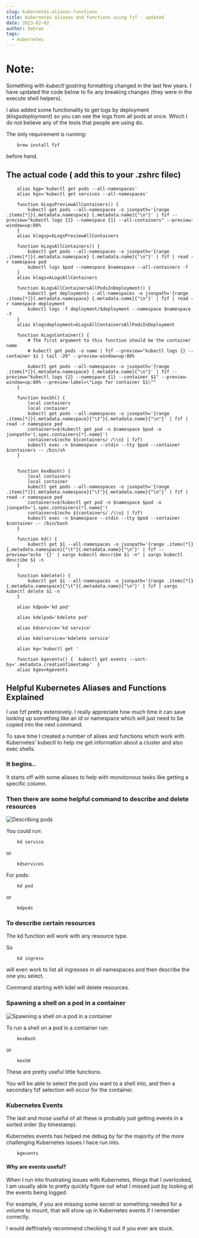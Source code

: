 ```yaml
---
slug: kubernetes-aliases-functions
title: Kubernetes aliases and functions using fzf - updated
date: 2023-02-02
author: bebrws
tags:
  - kubernetes
---
```

# Note:

Something with *kubectl* gostring formatting changed in the last few years. 
I have updated the code below to fix any breaking changes (they were in the execute shell helpers).

I also added some functionality to get logs by deployment (*klogsdeployment*) so you can see the logs from all pods at once.
Which I do not believe any of the tools that people are using do.

The only requirement is running:
```
    brew install fzf
```
before hand.



## The actual code ( add this to your .zshrc filec)

```
    alias kgp='kubectl get pods --all-namespaces'
    alias kgs='kubectl get services --all-namespaces'

    function kLogsPreviewAllContainers() {
        kubectl get pods --all-namespaces -o jsonpath='{range .items[*]}{.metadata.namespace} {.metadata.name}{"\n"}' | fzf --preview="kubectl logs {2} --namespace {1} --all-containers" --preview-window=up:80%
    }
    alias klogsp=kLogsPreviewAllContainers

    function kLogsAllContainers() {
        kubectl get pods --all-namespaces -o jsonpath='{range .items[*]}{.metadata.namespace} {.metadata.name}{"\n"}' | fzf | read -r namespace pod
        kubectl logs $pod --namespace $namespace --all-containers -f
    }
    alias klogs=kLogsAllContainers

    function kLogsAllContainersAllPodsInDeployment() {
        kubectl get deployments --all-namespaces -o jsonpath='{range .items[*]}{.metadata.namespace} {.metadata.name}{"\n"}' | fzf | read -r namespace deployment
        kubectl logs -f deployment/$deployment --namespace $namespace -f
    }
    alias klogsdeployment=kLogsAllContainersAllPodsInDeployment

    function kLogsContainer() {
        # The first argument to this function should be the container name
        # kubectl get pods -o name | fzf --preview="kubectl logs {} --container $1 | tail -20" --preview-window=up:80%

        kubectl get pods --all-namespaces -o jsonpath='{range .items[*]}{.metadata.namespace} {.metadata.name}{"\n"}' | fzf --preview="kubectl logs {2} --namespace {1} --container $1" --preview-window=up:80% --preview-label=\"Logs for container $1\""
    }

    function kexSh() {
        local containers
        local container
        kubectl get pods --all-namespaces -o jsonpath='{range .items[*]}{.metadata.namespace}{"\t"}{.metadata.name}{"\n"}' | fzf | read -r namespace pod
        containers=$(kubectl get pod -n $namespace $pod -o jsonpath='{.spec.containers[*].name}')
        container=$(echo ${containers/ /\\n} | fzf)
        kubectl exec -n $namespace --stdin --tty $pod --container $containers -- /bin/sh
    }


    function kexBash() {
        local containers
        local container
        kubectl get pods --all-namespaces -o jsonpath='{range .items[*]}{.metadata.namespace}{"\t"}{.metadata.name}{"\n"}' | fzf | read -r namespace pod
        containers=$(kubectl get pod -n $namespace $pod -o jsonpath='{.spec.containers[*].name}')
        container=$(echo ${containers/ /\\n} | fzf)
        kubectl exec -n $namespace --stdin --tty $pod --container $container -- /bin/bash
    }

    function kd() {
        kubectl get $1 --all-namespaces -o jsonpath='{range .items[*]}{.metadata.namespace}{"\t"}{.metadata.name}{"\n"}' | fzf --preview="echo '{}' | xargs kubectl describe $1 -n" | xargs kubectl describe $1 -n
    }

    function kdelete() {
        kubectl get $1 --all-namespaces -o jsonpath='{range .items[*]}{.metadata.namespace}{"\t"}{.metadata.name}{"\n"}' | fzf | xargs kubectl delete $1 -n
    }

    alias kdpod='kd pod'

    alias kdelpod='kdelete pod'

    alias kdservice='kd service'

    alias kdelservice='kdelete service'

    alias kg='kubectl get '

    function kgevents() {  kubectl get events --sort-by='.metadata.creationTimestamp'  }
    alias kgev=kgevents

```

## Helpful Kubernetes Aliases and Functions Explained

I use fzf pretty extensively. I really appreciate how much time it can save looking up something like an id or namespace which will just need to be copied into the next command.

To save time I created a number of alises and functions which work with Kubernetes' kubectl to help me get information about a cluster and also exec shells.

### It begins..

It starts off with some aliases to help with monotonous tasks like getting a specific column.

### Then there are some helpful command to describe and delete resources

![Describing pods](/static/kdpod.gif)

You could run:

```
    kd service
```

or

```
    kdservices
```

For pods:

```
    kd pod
```

or

```
    kdpods
```

### To describe certain resources

The kd function will work with any resource type.

So

```
    kd ingress
```

will even work to list all ingresses in all namespaces and then describe the one you select.

Command starting with kdel will delete resources.

### Spawning a shell on a pod in a container

![Spawning a shell on a pod in a container](/static/kexsh.gif)

To run a shell on a pod in a container run:

```
    kexBash
```

or

```
    kexSH
```

These are pretty useful little functions.

You will be able to select the pod you want to a shell into, and then a secondary fzf selection will occur for the container.

### Kubernetes Events

The last and mose useful of all these is probably just getting events in a sorted order (by timestamp).

Kubernetes events has helped me debug by far the majority of the more challenging Kubernetes issues I hace run into.

```
    kgevents
```

#### Why are events useful?

When I run into frustrating issues with Kubernetes, things that I overlooked, I am usually able to pretty quickly figure out what I missed just by looking at the events being logged.

For example, if you are missing some secret or something needed for a volume to mount, that will show up in Kubernetes events if I remember correctly.

I would deffinately recommend checking it out if you ever are stuck.
